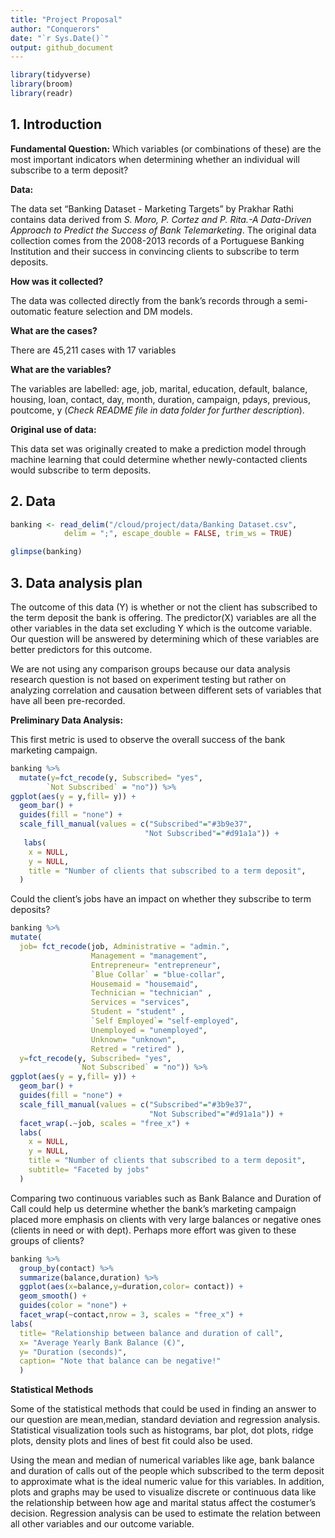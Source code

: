 ```yaml
---
title: "Project Proposal"
author: "Conquerors"
date: "`r Sys.Date()`"
output: github_document
---
```


```r
library(tidyverse)
library(broom)
library(readr)
```

## 1. Introduction

**Fundamental Question:** Which variables (or combinations of these) are the most important indicators when determining whether an individual will subscribe to a term deposit?

**Data:**

The data set "Banking Dataset - Marketing Targets" by Prakhar Rathi contains data derived from *S. Moro, P. Cortez and P. Rita.-A Data-Driven Approach to Predict the Success of Bank Telemarketing*. The original data collection comes from the 2008-2013 records of a Portuguese Banking Institution and their success in convincing clients to subscribe to term deposits. 

**How was it collected?**

The data was collected directly from the bank's records through a semi-outomatic feature selection and DM models.

**What are the cases?**

There are 45,211 cases with 17 variables

**What are the variables?**

The variables are labelled: age, job, marital, education, default, balance, housing, loan, contact, day, month, duration, campaign, pdays, previous, poutcome, y (*Check README file in data folder for further description*).

**Original use of data:**

This data set was originally created to make a prediction model through machine learning that could determine whether newly-contacted clients would  subscribe to term deposits.

## 2. Data

```r

banking <- read_delim("/cloud/project/data/Banking Dataset.csv",
            delim = ";", escape_double = FALSE, trim_ws = TRUE)

glimpse(banking)

```


## 3. Data analysis plan

The outcome of this data (Y) is whether or not the client has subscribed to the term deposit the bank is offering. The predictor(X) variables are all the other variables in the data set excluding Y which is the outcome variable. Our question will be answered by determining which of these variables are better predictors for this outcome.

We are not using any comparison groups because our data analysis research question is not based on experiment testing but rather on analyzing correlation and causation between different sets of variables that have all been pre-recorded.

**Preliminary Data Analysis:**

This first metric is used to observe the overall success of the bank marketing campaign.
```r
banking %>%
  mutate(y=fct_recode(y, Subscribed= "yes", 
        `Not Subscribed` = "no")) %>%
ggplot(aes(y = y,fill= y)) +
  geom_bar() +
  guides(fill = "none") +
  scale_fill_manual(values = c("Subscribed"="#3b9e37", 
                              "Not Subscribed"="#d91a1a")) +
   labs(
    x = NULL,
    y = NULL,
    title = "Number of clients that subscribed to a term deposit",
  )
```

Could the client's jobs have an impact on whether they subscribe to term deposits?
```r
banking %>%
mutate(
  job= fct_recode(job, Administrative = "admin.",
                  Management = "management", 
                  Entrepreneur= "entrepreneur",
                  `Blue Collar` = "blue-collar", 
                  Housemaid = "housemaid", 
                  Technician = "technician" , 
                  Services = "services", 
                  Student = "student" , 
                  `Self Employed`= "self-employed", 
                  Unemployed = "unemployed", 
                  Unknown= "unknown", 
                  Retred = "retired" ),
  y=fct_recode(y, Subscribed= "yes", 
               `Not Subscribed` = "no")) %>%
ggplot(aes(y = y,fill= y)) +
  geom_bar() +
  guides(fill = "none") +
  scale_fill_manual(values = c("Subscribed"="#3b9e37", 
                               "Not Subscribed"="#d91a1a")) +
  facet_wrap(.~job, scales = "free_x") +
  labs(
    x = NULL,
    y = NULL,
    title = "Number of clients that subscribed to a term deposit",
    subtitle= "Faceted by jobs"
  )
```

Comparing two continuous variables such as Bank Balance and Duration of Call could help us determine whether the bank's marketing campaign placed more emphasis on clients with very large balances or negative ones (clients in need or with dept). Perhaps more effort was given to these groups of clients?

```r
banking %>%
  group_by(contact) %>%
  summarize(balance,duration) %>%
  ggplot(aes(x=balance,y=duration,color= contact)) +
  geom_smooth() +
  guides(color = "none") +
  facet_wrap(~contact,nrow = 3, scales = "free_x") +
labs(
  title= "Relationship between balance and duration of call",
  x= "Average Yearly Bank Balance (€)",
  y= "Duration (seconds)",
  caption= "Note that balance can be negative!"
  )
```

**Statistical Methods**

Some of the statistical methods that could be used in finding an answer to our question are mean,median,  standard deviation and regression analysis. Statistical visualization tools such as histograms, bar plot, dot plots, ridge plots, density plots and lines of best fit could also be used.

Using the mean and median of numerical variables like age, bank balance and duration of calls out of the people which subscribed to the term deposit to approximate what is the ideal numeric value for this variables. In addition, plots and graphs may be used to visualize discrete or continuous data like the relationship between how age and marital status affect the costumer's decision. Regression analysis can be used to estimate the relation between all other variables and our outcome variable.
